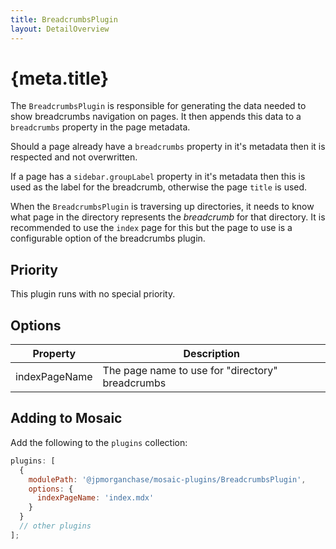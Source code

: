 ```yaml
---
title: BreadcrumbsPlugin
layout: DetailOverview
---
```


# {meta.title}

The `BreadcrumbsPlugin` is responsible for generating the data needed to show breadcrumbs navigation on pages. It then appends this data to a `breadcrumbs` property in the page metadata.

Should a page already have a `breadcrumbs` property in it's metadata then it is respected and not overwritten.

If a page has a `sidebar.groupLabel` property in it's metadata then this is used as the label for the breadcrumb, otherwise the page `title` is used.

When the `BreadcrumbsPlugin` is traversing up directories, it needs to know what page in the directory represents the _breadcrumb_ for that directory. It is recommended to use the `index` page for this but the page to use is a configurable option of the breadcrumbs plugin.

## Priority

This plugin runs with no special priority.

## Options

| Property      | Description                                      |
| ------------- | ------------------------------------------------ |
| indexPageName | The page name to use for "directory" breadcrumbs |

## Adding to Mosaic

Add the following to the `plugins` collection:

```js
plugins: [
  {
    modulePath: '@jpmorganchase/mosaic-plugins/BreadcrumbsPlugin',
    options: {
      indexPageName: 'index.mdx'
    }
  }
  // other plugins
];
```
